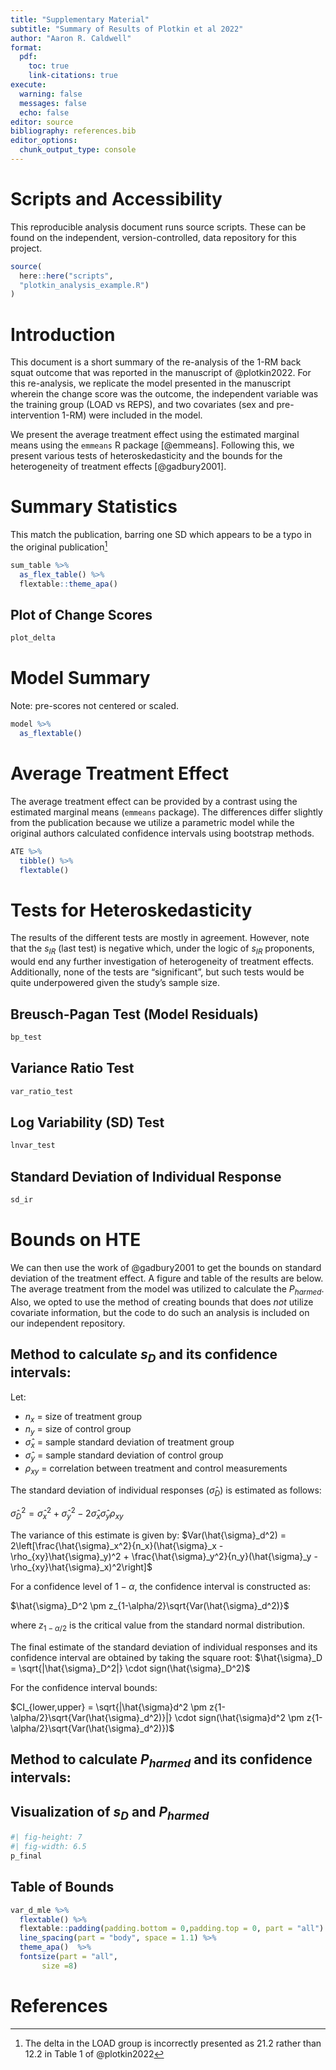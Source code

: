 ```yaml
---
title: "Supplementary Material"
subtitle: "Summary of Results of Plotkin et al 2022"
author: "Aaron R. Caldwell"
format: 
  pdf:
    toc: true
    link-citations: true
execute:
  warning: false
  messages: false
  echo: false
editor: source
bibliography: references.bib
editor_options: 
  chunk_output_type: console
---
```


\newpage

# Scripts and Accessibility

This reproducible analysis document runs source scripts. These can be found on the independent, version-controlled, data repository for this project.

```r

source(
  here::here("scripts",
  "plotkin_analysis_example.R")
)
```

# Introduction

This document is a short summary of the re-analysis of the 1-RM back squat outcome that was reported in the manuscript of @plotkin2022. For this re-analysis, we replicate the model presented in the manuscript wherein the change score was the outcome, the independent variable was the training group (LOAD vs REPS), and two covariates (sex and pre-intervention 1-RM) were included in the model.

We present the average treatment effect using the estimated marginal means using the `emmeans` R package [@emmeans]. Following this, we present various tests of heteroskedasticity and the bounds for the heterogeneity of treatment effects [@gadbury2001].

\newpage

# Summary Statistics

This match the publication, barring one SD which appears to be a typo in the original publication[^1]

[^1]: The delta in the LOAD group is incorrectly presented as 21.2 rather than 12.2 in Table 1 of @plotkin2022

```r
sum_table %>%
  as_flex_table() %>%
  flextable::theme_apa()
```

## Plot of Change Scores

```r
plot_delta
```

\newpage

# Model Summary

Note: pre-scores not centered or scaled.

```r
model %>%
  as_flextable()
```

\newpage

# Average Treatment Effect

The average treatment effect can be provided by a contrast using the estimated marginal means (`emmeans` package). The differences differ slightly from the publication because we utilize a parametric model while the original authors calculated confidence intervals using bootstrap methods.

```r
ATE %>%
  tibble() %>%
  flextable()
```

\newpage

# Tests for Heteroskedasticity

The results of the different tests are mostly in agreement. However, note that the $s_{IR}$ (last test) is negative which, under the logic of $s_{IR}$ proponents, would end any further investigation of heterogeneity of treatment effects. Additionally, none of the tests are "significant", but such tests would be quite underpowered given the study's sample size.

## Breusch-Pagan Test (Model Residuals)

```r
bp_test
```

## Variance Ratio Test

```r
var_ratio_test
```

\newpage

## Log Variability (SD) Test

```r
lnvar_test
```

## Standard Deviation of Individual Response

```r
sd_ir
```

\newpage

# Bounds on HTE

We can then use the work of @gadbury2001 to get the bounds on standard deviation of the treatment effect. A figure and table of the results are below. The average treatment from the model was utilized to calculate the $P_{harmed}$. Also, we opted to use the method of creating bounds that does *not* utilize covariate information, but the code to do such an analysis is included on our independent repository.

## Method to calculate $s_D$ and its confidence intervals:

Let:

- $n_x$ = size of treatment group
- $n_y$ = size of control group
- $\hat{\sigma}_x$ = sample standard deviation of treatment group
- $\hat{\sigma}_y$ = sample standard deviation of control group
- $\rho_{xy}$ = correlation between treatment and control measurements

The standard deviation of individual responses ($\hat{\sigma}_D$) is estimated as follows:

$\hat{\sigma}_D^2 = \hat{\sigma}_x^2 + \hat{\sigma}_y^2 - 2\hat{\sigma}_x\hat{\sigma}_y\rho_{xy}$

The variance of this estimate is given by:
$Var(\hat{\sigma}_d^2) = 2\left[\frac{\hat{\sigma}_x^2}{n_x}(\hat{\sigma}_x - \rho_{xy}\hat{\sigma}_y)^2 + \frac{\hat{\sigma}_y^2}{n_y}(\hat{\sigma}_y - \rho_{xy}\hat{\sigma}_x)^2\right]$

For a confidence level of $1-\alpha$, the confidence interval is constructed as:

$\hat{\sigma}_D^2 \pm z_{1-\alpha/2}\sqrt{Var(\hat{\sigma}_d^2)}$

where $z_{1-\alpha/2}$ is the critical value from the standard normal distribution.

The final estimate of the standard deviation of individual responses and its confidence interval are obtained by taking the square root:
$\hat{\sigma}_D = \sqrt{|\hat{\sigma}_D^2|} \cdot sign(\hat{\sigma}_D^2)$

For the confidence interval bounds:

$CI_{lower,upper} = \sqrt{|\hat{\sigma}d^2 \pm z{1-\alpha/2}\sqrt{Var(\hat{\sigma}_d^2)}|} \cdot sign(\hat{\sigma}d^2 \pm z{1-\alpha/2}\sqrt{Var(\hat{\sigma}_d^2)})$

\newpage

## Method to calculate $P_{harmed}$ and its confidence intervals:



\newpage

## Visualization of $s_D$ and $P_{harmed}$

```r
#| fig-height: 7
#| fig-width: 6.5
p_final
```

\newpage

## Table of Bounds

```r

var_d_mle %>%
  flextable() %>%
  flextable::padding(padding.bottom = 0,padding.top = 0, part = "all") %>%
  line_spacing(part = "body", space = 1.1) %>%
  theme_apa()  %>% 
  fontsize(part = "all",
       size =8)
```

\newpage

# References
